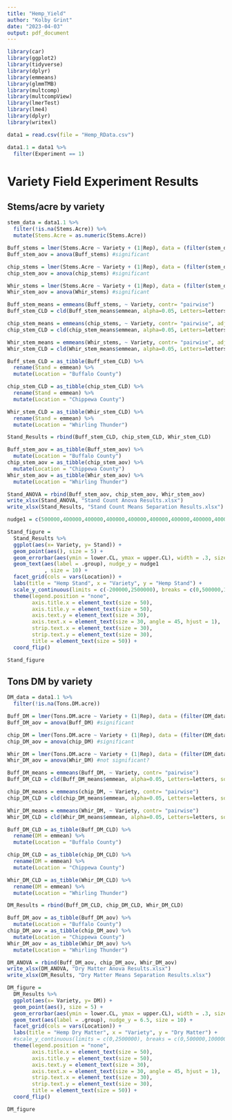 ```yaml
---
title: "Hemp_Yield"
author: "Kolby Grint"
date: "2023-04-03"
output: pdf_document
---
```



```r
library(car)
library(ggplot2)
library(tidyverse)
library(dplyr)
library(emmeans)
library(glmmTMB)
library(multcomp)
library(multcompView)
library(lmerTest)
library(lme4)
library(dplyr)
library(writexl)
```

```r
data1 = read.csv(file = "Hemp_RData.csv")
```

```r
data1.1 = data1 %>%
  filter(Experiment == 1)
```

# Variety Field Experiment Results

## Stems/acre by variety
```r
stem_data = data1.1 %>%
  filter(!is.na(Stems.Acre)) %>%
  mutate(Stems.Acre = as.numeric(Stems.Acre))
```

```r
Buff_stems = lmer(Stems.Acre ~ Variety + (1|Rep), data = (filter(stem_data, Location == "Buffalo")))
Buff_stem_aov = anova(Buff_stems) #significant

chip_stems = lmer(Stems.Acre ~ Variety + (1|Rep), data = (filter(stem_data, Location == "Chippewa")))
chip_stem_aov = anova(chip_stems) #significant

Whir_stems = lmer(Stems.Acre ~ Variety + (1|Rep), data = (filter(stem_data, Location == "Whirling Thunder")))
Whir_stem_aov = anova(Whir_stems) #significant
```

```r
Buff_stem_means = emmeans(Buff_stems, ~ Variety, contr= "pairwise")
Buff_stem_CLD = cld(Buff_stem_means$emmean, alpha=0.05, Letters=letters, sort=TRUE, reverse=TRUE, adjust = "sidak")

chip_stem_means = emmeans(chip_stems, ~ Variety, contr= "pairwise", adjust= "tukey")
chip_stem_CLD = cld(chip_stem_means$emmean, alpha=0.05, Letters=letters, sort=TRUE, reverse=TRUE, adjust = "sidak")

Whir_stem_means = emmeans(Whir_stems, ~ Variety, contr= "pairwise", adjust= "tukey")
Whir_stem_CLD = cld(Whir_stem_means$emmean, alpha=0.05, Letters=letters, sort=TRUE, reverse=TRUE, adjust = "sidak")
```

```r
Buff_stem_CLD = as_tibble(Buff_stem_CLD) %>%
  rename(Stand = emmean) %>%
  mutate(Location = "Buffalo County")

chip_stem_CLD = as_tibble(chip_stem_CLD) %>%
  rename(Stand = emmean) %>%
  mutate(Location = "Chippewa County")

Whir_stem_CLD = as_tibble(Whir_stem_CLD) %>%
  rename(Stand = emmean) %>%
  mutate(Location = "Whirling Thunder")

Stand_Results = rbind(Buff_stem_CLD, chip_stem_CLD, Whir_stem_CLD)
```

```r
Buff_stem_aov = as_tibble(Buff_stem_aov) %>%
  mutate(Location = "Buffalo County")
chip_stem_aov = as_tibble(chip_stem_aov) %>%
  mutate(Location = "Chippewa County") 
Whir_stem_aov = as_tibble(Whir_stem_aov) %>%
  mutate(Location = "Whirling Thunder")

Stand_ANOVA = rbind(Buff_stem_aov, chip_stem_aov, Whir_stem_aov)
write_xlsx(Stand_ANOVA, "Stand Count Anova Results.xlsx")
write_xlsx(Stand_Results, "Stand Count Means Separation Results.xlsx")
```

```r
nudge1 = c(500000,400000,400000,400000,400000,400000,400000,400000,400000,400000,400000,400000,400000,400000,400000,400000,400000,400000,400000,400000,400000,400000,400000,400000,400000,400000,400000,400000,400000,400000,400000,400000,400000,400000,400000,400000,400000,400000,400000,400000,400000,400000,400000,400000,400000,400000,400000,400000,400000)

Stand_figure = 
  Stand_Results %>%
  ggplot(aes(x= Variety, y= Stand)) +
  geom_point(aes(), size = 5) +
  geom_errorbar(aes(ymin = lower.CL, ymax = upper.CL), width = .3, size = 1) +
  geom_text(aes(label = .group), nudge_y = nudge1
            , size = 10) +
  facet_grid(cols = vars(Location)) +
  labs(title = "Hemp Stand", x = "Variety", y = "Hemp Stand") +
  scale_y_continuous(limits = c(-200000,2500000), breaks = c(0,500000,1000000,1500000,2000000)) +
  theme(legend.position = "none",
        axis.title.x = element_text(size = 50),
        axis.title.y = element_text(size = 50),
        axis.text.y = element_text(size = 30),
        axis.text.x = element_text(size = 30, angle = 45, hjust = 1),
        strip.text.x = element_text(size = 30),
        strip.text.y = element_text(size = 30),
        title = element_text(size = 50)) +
  coord_flip()

Stand_figure
```


## Tons DM by variety
```r
DM_data = data1.1 %>%
  filter(!is.na(Tons.DM.acre))
```

```r
Buff_DM = lmer(Tons.DM.acre ~ Variety + (1|Rep), data = (filter(DM_data, Location == "Buffalo")))
Buff_DM_aov = anova(Buff_DM) #significant

chip_DM = lmer(Tons.DM.acre ~ Variety + (1|Rep), data = (filter(DM_data, Location == "Chippewa")))
chip_DM_aov = anova(chip_DM) #significant

Whir_DM = lmer(Tons.DM.acre ~ Variety + (1|Rep), data = (filter(DM_data, Location == "Whirling Thunder")))
Whir_DM_aov = anova(Whir_DM) #not significant?
```

```r
Buff_DM_means = emmeans(Buff_DM, ~ Variety, contr= "pairwise")
Buff_DM_CLD = cld(Buff_DM_means$emmean, alpha=0.05, Letters=letters, sort=TRUE, reverse=TRUE, adjust= "sidak")

chip_DM_means = emmeans(chip_DM, ~ Variety, contr= "pairwise")
chip_DM_CLD = cld(chip_DM_means$emmean, alpha=0.05, Letters=letters, sort=TRUE, reverse=TRUE, adjust= "sidak")

Whir_DM_means = emmeans(Whir_DM, ~ Variety, contr= "pairwise")
Whir_DM_CLD = cld(Whir_DM_means$emmean, alpha=0.05, Letters=letters, sort=TRUE, reverse=TRUE, adjust= "sidak")
```

```r
Buff_DM_CLD = as_tibble(Buff_DM_CLD) %>%
  rename(DM = emmean) %>%
  mutate(Location = "Buffalo County")

chip_DM_CLD = as_tibble(chip_DM_CLD) %>%
  rename(DM = emmean) %>%
  mutate(Location = "Chippewa County")

Whir_DM_CLD = as_tibble(Whir_DM_CLD) %>%
  rename(DM = emmean) %>%
  mutate(Location = "Whirling Thunder")

DM_Results = rbind(Buff_DM_CLD, chip_DM_CLD, Whir_DM_CLD)
```

```r
Buff_DM_aov = as_tibble(Buff_DM_aov) %>%
  mutate(Location = "Buffalo County")
chip_DM_aov = as_tibble(chip_DM_aov) %>%
  mutate(Location = "Chippewa County") 
Whir_DM_aov = as_tibble(Whir_DM_aov) %>%
  mutate(Location = "Whirling Thunder")

DM_ANOVA = rbind(Buff_DM_aov, chip_DM_aov, Whir_DM_aov)
write_xlsx(DM_ANOVA, "Dry Matter Anova Results.xlsx")
write_xlsx(DM_Results, "Dry Matter Means Separation Results.xlsx")
```


```r
DM_figure = 
  DM_Results %>%
  ggplot(aes(x= Variety, y= DM)) +
  geom_point(aes(), size = 5) +
  geom_errorbar(aes(ymin = lower.CL, ymax = upper.CL), width = .3, size = 1) +
  geom_text(aes(label = .group), nudge_y = 6.5, size = 10) +
  facet_grid(cols = vars(Location)) +
  labs(title = "Hemp Dry Matter", x = "Variety", y = "Dry Matter") +
  #scale_y_continuous(limits = c(0,2500000), breaks = c(0,500000,1000000,1500000,2000000)) +
  theme(legend.position = "none",
        axis.title.x = element_text(size = 50),
        axis.title.y = element_text(size = 50),
        axis.text.y = element_text(size = 30),
        axis.text.x = element_text(size = 30, angle = 45, hjust = 1),
        strip.text.x = element_text(size = 30),
        strip.text.y = element_text(size = 30),
        title = element_text(size = 50)) +
  coord_flip()

DM_figure
```

